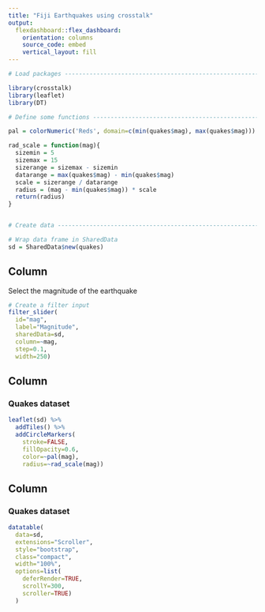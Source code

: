 ```yaml
---
title: "Fiji Earthquakes using crosstalk"
output: 
  flexdashboard::flex_dashboard:
    orientation: columns
    source_code: embed
    vertical_layout: fill
---
```


```r

# Load packages ----------------------------------------------------------------

library(crosstalk)
library(leaflet)
library(DT)

# Define some functions -------------------------------------------------------

pal = colorNumeric('Reds', domain=c(min(quakes$mag), max(quakes$mag)))

rad_scale = function(mag){
  sizemin = 5
  sizemax = 15
  sizerange = sizemax - sizemin
  datarange = max(quakes$mag) - min(quakes$mag)
  scale = sizerange / datarange
  radius = (mag - min(quakes$mag)) * scale
  return(radius)
}


# Create data -----------------------------------------------------------------

# Wrap data frame in SharedData
sd = SharedData$new(quakes)


```

Column {.sidebar}
-----------------------------------------------------------------------

Select the magnitude of the earthquake

```r
# Create a filter input
filter_slider(
  id="mag", 
  label="Magnitude", 
  sharedData=sd,
  column=~mag,
  step=0.1,
  width=250)
```


Column {data-width=500}
-----------------------------------------------------------------------

### Quakes dataset

```r

leaflet(sd) %>%
  addTiles() %>%
  addCircleMarkers(
    stroke=FALSE,
    fillOpacity=0.6,
    color=~pal(mag),
    radius=~rad_scale(mag))

```

Column {data-width=500}
-----------------------------------------------------------------------

### Quakes dataset

```r
datatable(
  data=sd,
  extensions="Scroller",
  style="bootstrap",
  class="compact",
  width="100%",
  options=list(
    deferRender=TRUE,
    scrollY=300,
    scroller=TRUE)
  )
```

